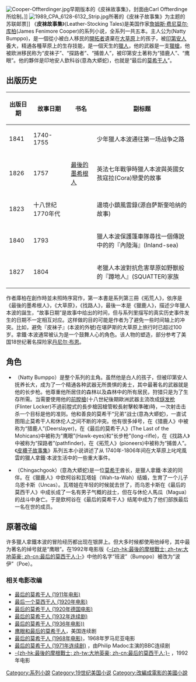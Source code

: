 {{unreferenced|time=2014-07-05T15:25:32+00:00}}
[[File:Cooper-Offterdinger.jpg|thumb]]早期版本的《皮袜故事集》，封面由Carl Offterdinge所绘制。]]
[[File:1989_CPA_6128-6132_Strip.jpg|thumb]]所著的《皮袜子故事集》为主题的苏联邮票]]
《'''皮袜故事集'''》(Leather-Stocking Tales)是美国作家[[詹姆斯·费尼莫尔·库柏|詹姆斯·费尼莫尔·库柏]](James Fenimore Cooper)的系列小说，全系列一共五本。主人公为{{link-en|拿鐵·本波|Natty Bumppo}}(Natty Bumppo)，是一個從小被白人移民的[[開拓者|開拓者]]遺棄在[[大草原|大草原]]上的孩子，被[[印第安人|印第安人]]養大，精通各種草原上的生存技能，是一個天生的[[獵人|獵人]]，他的武器是一支[[獵槍|獵槍]]，他被欧洲移民称为“皮袜子”、“探路者”、“捕兽人”，被印第安土著称为“猎鹿人”、“鹰眼”。他的夥伴是印地安人欽科谷(意為大蟒蛇)，也就是“最后的[[莫希干人|莫希干人]]”。

==出版历史==
{| class="wikitable"
|-
! 出版日期 !! 故事日期 !! 书名 !! 副标题
|-
| 1841 || 1740-1755 || {{link-en|猎鹿人 (小说)|The Deerslayer|猎鹿人}}|| 少年獵人本波通往第一场战争之路
|-
| 1826 || 1757 || [[最後的摩根戰士|最後的墨希根人]] || 英法七年戰爭時獵人本波與英國女孩寇拉(Cora)戀愛的故事 
|-
| 1823 || 十八世纪1770年代 || {{link-en|拓荒人 (小说)|The Pioneers (novel)|拓荒人}} || 邊境小鎮風雲錄(源自萨斯奎哈纳的故事)
|-
| 1840 || 1793 || {{link-en|找路人 (小说)|The Pathfinder, or The Inland Sea|找路人}} || 獵人本波保護篷車隊尋找一個傳說中的的『內陸海』(Inland-sea)
|-
| 1827 || 1804 || {{link-en|大草原 (小说)|The Prairie|大草原}} || 老獵人本波對抗危害草原如野獸般的『蹲地人』(SQUATTER)家族
|}
作者庫柏在創作時並未照時序寫作，第一本書是系列第三冊《拓荒人》，依序是《最後的墨希根人》，《大草原》，《找路人》，最後一本是《獵鹿人》，描述少年獵人本波的誕生，“故事日期”是故事中给出的时间，但与系列里描写的真实历史事件发生的日期不一定相互对应。这样做的目的可能是作者为了避免一些时间轴上的冲突。比如，避免『皮袜子』(本波的外號)在堪萨斯的大草原上旅行时已超过100岁。拿鐵·本波通常被认为是一个鼓舞人心的角色。该人物的塑造，部分参考了美国18世纪著名探险家[[丹尼尔·布恩|丹尼尔·布恩]]。

== 角色 ==
*{{link-en|拿鐵·本波|Natty Bumppo}}（Natty Bumppo）是整个系列的主角。虽然他是白人的孩子，但被印第安人抚养长大，成为了一个精通各种武器无所畏惧的勇士，其中最著名的武器就是他的长步枪。他尊重他所居住的森林以及森林中的所有居民，狩猎只是为了生存所需。当需要使用他的[[前膛槍|前膛槍]](十八世紀後期歐洲武器主流改成[[燧发枪|燧发枪]](Flinter Locker)不過前膛式的長步槍因槍管較長射擊較準確)時，一次射击击杀一个目标是他的准则。他和善良的莫希干“兄弟”战士{{link-en|欽柯谷|Chingachgook}}(意為大蟒蛇)，一直试图阻止莫希干人和休伦人之间不断的冲突。他有很多绰号，在《猎鹿人》中被称为“猎鹿人”(Deerslayer)，在《最后的莫希干人》(The Last of the Mohicans)中被称为“鹰眼”(Hawk-eyes)和“长步枪”(long-rifle)，在《找路人》中被称为“探路者”(pathfinder)，在《拓荒人》(pioneers)中被称为“捕兽人”。《[[皮襪子故事集|皮襪子故事集]]》系列五本小说讲述了从 1740年-1806年间在大草原上叱咤風雲的獵人拿鐵·本波生活中的一些重大事件。
*{{link-en|欽柯谷|Chingachgook}}（Chingachgook）(意為大蟒蛇)是一位[[莫希干人|莫希干]]酋长，是獵人拿鐵·本波的同伴。在《獵鹿人》中欽柯谷和瓦塔娃（Wah-ta-Wah）结婚，生育了一个儿子乌恩卡斯（Uncas）。瓦塔娃在年轻的时候就去世了，而乌恩卡斯在《最后的莫西干人》中成长成了一名有男子气概的战士，但在与休伦人馬瓜（Magua）的战斗中身亡。于是欽柯谷在《最后的莫希干人》结尾中成为了他们部族最后一名在世的成员。

== 原著改编 ==
许多獵人拿鐵本波的冒险经历都出现在银屏上。但大多时候都使用他绰号，其中最为著名的绰号就是“鹰眼”。在1992年电影版《[[最后的莫希干人|-{zh-hk:最後的摩根戰士; zh-tw:大地英豪; zh-cn:最后的莫西干人;}-]]》中他的名字“班波”（Bumppo）被改为“波伊”（Poe）。
=== 相关电影改编===

*[[最后的莫希干人_(1911年电影)|最后的莫希干人 (1911年电影)]]
*[[最后一个莫西干人_(1920年电影)|最后一个莫西干人 (1920年电影)]]  
*[[最后的莫希干人_(1920年德国电影)|最后的莫希干人 (1920年德国电影)]]
*[[最后的莫希干人_(1932年连续剧)|最后的莫希干人 (1932年连续剧)]]
*[[最后的莫希干人_(1936年电影))|最后的莫希干人 (1936年电影))]]    
*[[鹰眼和最后的莫希干人|鹰眼和最后的莫希干人]]，美国连续剧    
*[[最后的莫希干人_(1968年电影)|最后的莫希干人 (1968年电影)]]，1968年罗马尼亚电影    
*[[最后的莫希干人_(1971年连续剧)|最后的莫希干人 (1971年连续剧)]] ，由Philip Madoc主演的BBC连续剧
*[[大地英豪_(1992年电影)|-{zh-hk:最後的摩根戰士; zh-tw:大地英豪; zh-cn:最后的莫西干人;}-]] ，1992年电影

<!--- 分类 --->
{{Authority control}}

[[Category:系列小說|Category:系列小說]]
[[Category:19世纪美国小说|Category:19世纪美国小说]]
[[Category:改編成電影的美國小說|Category:改編成電影的美國小說]]